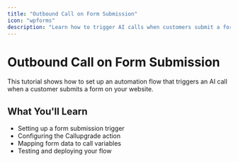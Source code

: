 ```yaml
---
title: "Outbound Call on Form Submission"
icon: "wpforms"
description: "Learn how to trigger AI calls when customers submit a form"
---
```


# Outbound Call on Form Submission

This tutorial shows how to set up an automation flow that triggers an AI call when a customer submits a form on your website.



## What You'll Learn

- Setting up a form submission trigger
- Configuring the Callupgrade action
- Mapping form data to call variables
- Testing and deploying your flow
